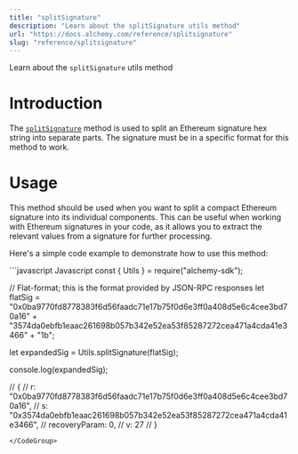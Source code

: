 ```yaml
---
title: "splitSignature"
description: "Learn about the splitSignature utils method"
url: "https://docs.alchemy.com/reference/splitsignature"
slug: "reference/splitsignature"
---
```


Learn about the `splitSignature` utils method

# Introduction

The [`splitSignature`](https://docs.ethers.org/v5/api/utils/bytes/#utils-splitSignature) method is used to split an Ethereum signature hex string into separate parts. The signature must be in a specific format for this method to work.

# Usage

This method should be used when you want to split a compact Ethereum signature into its individual components. This can be useful when working with Ethereum signatures in your code, as it allows you to extract the relevant values from a signature for further processing.

Here's a simple code example to demonstrate how to use this method:

<CodeGroup>
  ```javascript Javascript
  const { Utils } = require("alchemy-sdk");

  // Flat-format; this is the format provided by JSON-RPC responses
  let flatSig =
    "0x0ba9770fd8778383f6d56faadc71e17b75f0d6e3ff0a408d5e6c4cee3bd70a16" +
    "3574da0ebfb1eaac261698b057b342e52ea53f85287272cea471a4cda41e3466" +
    "1b";

  let expandedSig = Utils.splitSignature(flatSig);

  console.log(expandedSig);

  // {
  //    r: "0x0ba9770fd8778383f6d56faadc71e17b75f0d6e3ff0a408d5e6c4cee3bd70a16",
  //    s: "0x3574da0ebfb1eaac261698b057b342e52ea53f85287272cea471a4cda41e3466",
  //    recoveryParam: 0,
  //    v: 27
  // }
  ```
</CodeGroup>
